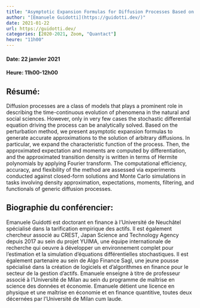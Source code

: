 ```yaml
---
title: "Asymptotic Expansion Formulas for Diffusion Processes Based on the Perturbation Method"
author: "[Emanuele Guidotti](https://guidotti.dev/)"
date: 2021-01-22
url: https://guidotti.dev/
categories: [2020-2021, Zoom, "Quantact"]
heure: "11h00"
---
```



#### Date: 22 janvier 2021
#### Heure: 11h00-12h00



## Résumé:

Diffusion processes are a class of models that plays a prominent role in describing the time-continuous  evolution of phenomena in the natural and social sciences. However, only in very few cases the stochastic differential equation driving the process can be analytically solved. Based on the perturbation method, we present asymptotic expansion formulas to generate accurate approximations to the solution of arbitrary diffusions. In particular, we expand the characteristic function of the process. Then, the approximated expectation and moments are computed by differentiation, and the approximated transition density is written in terms of Hermite polynomials by applying Fourier transform. The computational efficiency, accuracy, and flexibility of the method are assessed via experiments conducted against closed-form solutions and Monte Carlo simulations in tasks involving density approximation, expectations, moments, filtering, and functionals of generic diffusion processes.


## Biographie du conférencier:

Emanuele Guidotti est doctorant en finance à l'Université de Neuchâtel spécialisé dans la tarification empirique des actifs. Il est également chercheur associé au CREST, Japan Science and Technology Agency depuis 2017 au sein du projet YUIMA, une équipe internationale de recherche qui oeuvre à développer un environnement complet pour l'estimation et la simulation d'équations différentielles stochastiques. Il est également partenaire au sein de Algo Finance Sagl, une jeune pousse spécialisé dans la création de logiciels et d'algorithmes en finance pour le secteur de la gestion d'actifs. Emanuele enseigne à titre de professeur associé à l'Université de Milan au sein du programme de maîtrise en science des données et économie. Emanuele détient une licence en physique et une maîtrise en économie et en finance quantitive, toutes deux décernées par l'Université de Milan cum laude.
